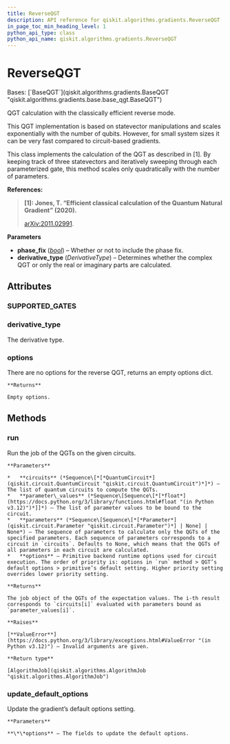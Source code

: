 ```yaml
---
title: ReverseQGT
description: API reference for qiskit.algorithms.gradients.ReverseQGT
in_page_toc_min_heading_level: 1
python_api_type: class
python_api_name: qiskit.algorithms.gradients.ReverseQGT
---
```


# ReverseQGT

<Class id="qiskit.algorithms.gradients.ReverseQGT" isDedicatedPage={true} github="https://github.com/qiskit/qiskit/tree/stable/0.45/qiskit/algorithms/gradients/reverse/reverse_qgt.py" signature="qiskit.algorithms.gradients.ReverseQGT(phase_fix=True, derivative_type=DerivativeType.COMPLEX)">
  Bases: [`BaseQGT`](qiskit.algorithms.gradients.BaseQGT "qiskit.algorithms.gradients.base.base_qgt.BaseQGT")

  QGT calculation with the classically efficient reverse mode.

  <Admonition title="Note" type="note">
    This QGT implementation is based on statevector manipulations and scales exponentially with the number of qubits. However, for small system sizes it can be very fast compared to circuit-based gradients.
  </Admonition>

  This class implements the calculation of the QGT as described in \[1]. By keeping track of three statevectors and iteratively sweeping through each parameterized gate, this method scales only quadratically with the number of parameters.

  **References:**

  > **\[1]: Jones, T. “Efficient classical calculation of the Quantum Natural Gradient” (2020).**
  >
  > [arXiv:2011.02991](https://arxiv.org/abs/2011.02991).

  **Parameters**

  *   **phase\_fix** ([*bool*](https://docs.python.org/3/library/functions.html#bool "(in Python v3.12)")) – Whether or not to include the phase fix.
  *   **derivative\_type** (*DerivativeType*) – Determines whether the complex QGT or only the real or imaginary parts are calculated.

  ## Attributes

  ### SUPPORTED\_GATES

  <Attribute id="qiskit.algorithms.gradients.ReverseQGT.SUPPORTED_GATES" attributeValue="['rx', 'ry', 'rz', 'cp', 'crx', 'cry', 'crz']" />

  ### derivative\_type

  <Attribute id="qiskit.algorithms.gradients.ReverseQGT.derivative_type">
    The derivative type.
  </Attribute>

  ### options

  <Attribute id="qiskit.algorithms.gradients.ReverseQGT.options">
    There are no options for the reverse QGT, returns an empty options dict.

    **Returns**

    Empty options.
  </Attribute>

  ## Methods

  ### run

  <Function id="qiskit.algorithms.gradients.ReverseQGT.run" signature="run(circuits, parameter_values, parameters=None, **options)">
    Run the job of the QGTs on the given circuits.

    **Parameters**

    *   **circuits** (*Sequence\[*[*QuantumCircuit*](qiskit.circuit.QuantumCircuit "qiskit.circuit.QuantumCircuit")*]*) – The list of quantum circuits to compute the QGTs.
    *   **parameter\_values** (*Sequence\[Sequence\[*[*float*](https://docs.python.org/3/library/functions.html#float "(in Python v3.12)")*]]*) – The list of parameter values to be bound to the circuit.
    *   **parameters** (*Sequence\[Sequence\[*[*Parameter*](qiskit.circuit.Parameter "qiskit.circuit.Parameter")*] | None] | None*) – The sequence of parameters to calculate only the QGTs of the specified parameters. Each sequence of parameters corresponds to a circuit in `circuits`. Defaults to None, which means that the QGTs of all parameters in each circuit are calculated.
    *   **options** – Primitive backend runtime options used for circuit execution. The order of priority is: options in `run` method > QGT’s default options > primitive’s default setting. Higher priority setting overrides lower priority setting.

    **Returns**

    The job object of the QGTs of the expectation values. The i-th result corresponds to `circuits[i]` evaluated with parameters bound as `parameter_values[i]`.

    **Raises**

    [**ValueError**](https://docs.python.org/3/library/exceptions.html#ValueError "(in Python v3.12)") – Invalid arguments are given.

    **Return type**

    [AlgorithmJob](qiskit.algorithms.AlgorithmJob "qiskit.algorithms.AlgorithmJob")
  </Function>

  ### update\_default\_options

  <Function id="qiskit.algorithms.gradients.ReverseQGT.update_default_options" signature="update_default_options(**options)">
    Update the gradient’s default options setting.

    **Parameters**

    **\*\*options** – The fields to update the default options.
  </Function>
</Class>

